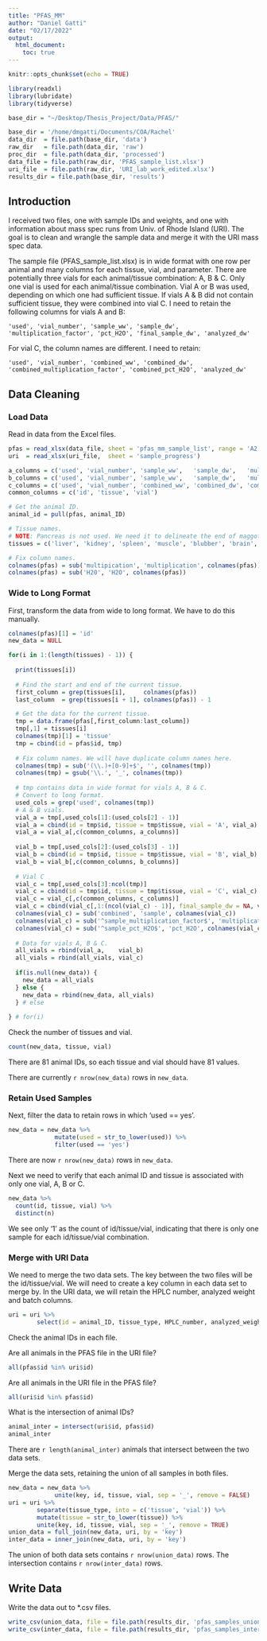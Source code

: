 ```yaml
---
title: "PFAS_MM"
author: "Daniel Gatti"
date: "02/17/2022"
output:
  html_document:
    toc: true
---
```


```r
knitr::opts_chunk$set(echo = TRUE)

library(readxl)
library(lubridate)
library(tidyverse)

base_dir = "~/Desktop/Thesis_Project/Data/PFAS/"

base_dir = '/home/dmgatti/Documents/COA/Rachel'
data_dir  = file.path(base_dir, 'data')
raw_dir   = file.path(data_dir, 'raw')
proc_dir  = file.path(data_dir, 'processed')
data_file = file.path(raw_dir, 'PFAS_sample_list.xlsx')
uri_file  = file.path(raw_dir, 'URI_lab_work_edited.xlsx')
results_dir = file.path(base_dir, 'results')
```

## Introduction

I received two files, one with sample IDs and weights, and one with information about mass spec runs from Univ. of Rhode Island (URI). The goal is to clean and wrangle the sample data and merge it with the URI mass spec data.

The sample file (PFAS_sample_list.xlsx) is in wide format with one row per animal and many columns for each tissue, vial, and parameter. There are potentially three vials for each animal/tissue combination: A, B & C. Only one vial is used for each animal/tissue combination. Vial A or B was used, depending on which one had sufficient tissue. If vials A & B did not contain sufficient tissue, they were combined into vial C. I need to retain the following columns for vials A and B:

```
'used', 'vial_number', 'sample_ww', 'sample_dw', 'multiplication_factor', 'pct_H2O', 'final_sample_dw', 'analyzed_dw'
```

For vial C, the column names are different. I need to retain:

```
'used', 'vial_number', 'combined_ww', 'combined_dw', 'combined_multiplication_factor', 'combined_pct_H2O', 'analyzed_dw'
```

## Data Cleaning

### Load Data

Read in data from the Excel files.

```r
pfas = read_xlsx(data_file, sheet = 'pfas_mm_sample_list', range = 'A2:OB83', na = '')
uri  = read_xlsx(uri_file,  sheet = 'sample_progress')

a_columns = c('used', 'vial_number', 'sample_ww',   'sample_dw',   'multiplication_factor',          'pct_H2O',          'final_sample_dw', 'analyzed_dw')
b_columns = c('used', 'vial_number', 'sample_ww',   'sample_dw',   'multiplication_factor',          'pct_H2O',          'final_sample_dw', 'analyzed_dw')
c_columns = c('used', 'vial_number', 'combined_ww', 'combined_dw', 'combined_multiplication_factor', 'combined_pct_H2O',                    'analyzed_dw')
common_columns = c('id', 'tissue', 'vial')

# Get the animal ID.
animal_id = pull(pfas, animal_ID)

# Tissue names.
# NOTE: Pancreas is not used. We need it to delineate the end of maggots data.
tissues = c('liver', 'kidney', 'spleen', 'muscle', 'blubber', 'brain', 'mammary', 'maggots', 'pancreas')

# Fix column names.
colnames(pfas) = sub('multipication', 'multiplication', colnames(pfas))
colnames(pfas) = sub('H20', 'H2O', colnames(pfas))
```

### Wide to Long Format

First, transform the data from wide to long format. We have to do this manually.

```r
colnames(pfas)[1] = 'id'
new_data = NULL

for(i in 1:(length(tissues) - 1)) {
  
  print(tissues[i])
  
  # Find the start and end of the current tissue.
  first_column = grep(tissues[i],     colnames(pfas))
  last_column  = grep(tissues[i + 1], colnames(pfas)) - 1

  # Get the data for the current tissue.
  tmp = data.frame(pfas[,first_column:last_column])
  tmp[,1] = tissues[i]
  colnames(tmp)[1] = 'tissue'
  tmp = cbind(id = pfas$id, tmp)
  
  # Fix column names. We will have duplicate column names here.
  colnames(tmp) = sub('(\\.)+[0-9]+$', '', colnames(tmp))
  colnames(tmp) = gsub('\\.', '_', colnames(tmp))
  
  # tmp contains data in wide format for vials A, B & C.
  # Convert to long format.
  used_cols = grep('used', colnames(tmp))
  # A & B vials.
  vial_a = tmp[,used_cols[1]:(used_cols[2] - 1)]
  vial_a = cbind(id = tmp$id, tissue = tmp$tissue, vial = 'A', vial_a)
  vial_a = vial_a[,c(common_columns, a_columns)]
  
  vial_b = tmp[,used_cols[2]:(used_cols[3] - 1)]
  vial_b = cbind(id = tmp$id, tissue = tmp$tissue, vial = 'B', vial_b)
  vial_b = vial_b[,c(common_columns, b_columns)]
  
  # Vial C
  vial_c = tmp[,used_cols[3]:ncol(tmp)]
  vial_c = cbind(id = tmp$id, tissue = tmp$tissue, vial = 'C', vial_c)
  vial_c = vial_c[,c(common_columns, c_columns)]
  vial_c = cbind(vial_c[,1:(ncol(vial_c) - 1)], final_sample_dw = NA, vial_c[,ncol(vial_c), drop = FALSE])
  colnames(vial_c) = sub('combined', 'sample', colnames(vial_c))
  colnames(vial_c) = sub('^sample_multiplication_factor$', 'multiplication_factor', colnames(vial_c))
  colnames(vial_c) = sub('^sample_pct_H2O$', 'pct_H2O', colnames(vial_c))
  
  # Data for vials A, B & C.
  all_vials = rbind(vial_a,    vial_b)
  all_vials = rbind(all_vials, vial_c)
  
  if(is.null(new_data)) {
    new_data = all_vials
  } else {
    new_data = rbind(new_data, all_vials)
  } # else
  
} # for(i)
```

Check the number of tissues and vial.

```r
count(new_data, tissue, vial)
```

There are 81 animal IDs, so each tissue and vial should have 81 values.

There are currently `r nrow(new_data)` rows in `new_data`.

### Retain Used Samples

Next, filter the data to retain rows in which 'used == yes'.

```r
new_data = new_data %>% 
             mutate(used = str_to_lower(used)) %>% 
             filter(used == 'yes')
```

There are now `r nrow(new_data)` rows in `new_data`.

Next we need to verify that each animal ID and tissue is associated with only one vial, A, B or C.

```r
new_data %>% 
  count(id, tissue, vial) %>% 
  distinct(n)
```

We see only '1' as the count of id/tissue/vial, indicating that there is only one sample for each id/tissue/vial combination.

### Merge with URI Data

We need to merge the two data sets. The key between the two files will be the id/tissue/vial. We will need to create a key column in each data set to merge by. In the URI data, we will retain the HPLC number, analyzed weight and batch columns.

```r
uri = uri %>% 
        select(id = animal_ID, tissue_type, HPLC_number, analyzed_weight_g_dw, batch = `Batch #`)
```

Check the animal IDs in each file.

Are all animals in the PFAS file in the URI file?

```r
all(pfas$id %in% uri$id)
```

Are all animals in the URI file in the PFAS file?

```r
all(uri$id %in% pfas$id)
```

What is the intersection of animal IDs?

```r
animal_inter = intersect(uri$id, pfas$id)
animal_inter
```

There are `r length(animal_inter)` animals that intersect between the two data sets.

Merge the data sets, retaining the union of all samples in both files.

```r
new_data = new_data %>% 
             unite(key, id, tissue, vial, sep = '_', remove = FALSE)
uri = uri %>% 
        separate(tissue_type, into = c('tissue', 'vial')) %>% 
        mutate(tissue = str_to_lower(tissue)) %>% 
        unite(key, id, tissue, vial, sep = '_', remove = TRUE)
union_data = full_join(new_data, uri, by = 'key')
inter_data = inner_join(new_data, uri, by = 'key')
```

The  union of both data sets contains `r nrow(union_data)` rows. The intersection contains `r nrow(inter_data)` rows.

## Write Data

Write the data out to *.csv files.

```r
write_csv(union_data, file = file.path(results_dir, 'pfas_samples_union.csv'))
write_csv(inter_data, file = file.path(results_dir, 'pfas_samples_intersect.csv'))
```


